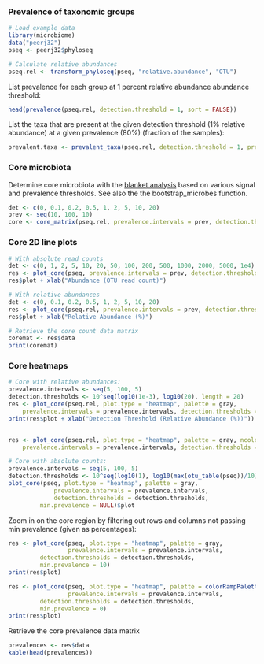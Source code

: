 ### Prevalence of taxonomic groups


```r
# Load example data
library(microbiome)
data("peerj32")
pseq <- peerj32$phyloseq

# Calculate relative abundances
pseq.rel <- transform_phyloseq(pseq, "relative.abundance", "OTU")
```


List prevalence for each group at 1 percent relative abundance abundance threshold:

```r
head(prevalence(pseq.rel, detection.threshold = 1, sort = FALSE))
```


List the taxa that are present at the given detection threshold (1% relative abundance) at a given prevalence (80%) (fraction of the samples):

```r
prevalent.taxa <- prevalent_taxa(pseq.rel, detection.threshold = 1, prevalence.threshold = 80)
```


### Core microbiota

Determine core microbiota with the [blanket
analysis](http://onlinelibrary.wiley.com/doi/10.1111/j.1469-0691.2012.03855.x/abstract)
based on various signal and prevalence thresholds. See also the the
bootstrap_microbes function.
 
```r
det <- c(0, 0.1, 0.2, 0.5, 1, 2, 5, 10, 20)
prev <- seq(10, 100, 10)
core <- core_matrix(pseq.rel, prevalence.intervals = prev, detection.thresholds = det)
```

### Core 2D line plots

```r
# With absolute read counts
det <- c(0, 1, 2, 5, 10, 20, 50, 100, 200, 500, 1000, 2000, 5000, 1e4)
res <- plot_core(pseq, prevalence.intervals = prev, detection.thresholds = det, plot.type = "lineplot")
res$plot + xlab("Abundance (OTU read count)")

# With relative abundances
det <- c(0, 0.1, 0.2, 0.5, 1, 2, 5, 10, 20)
res <- plot_core(pseq.rel, prevalence.intervals = prev, detection.thresholds = det, plot.type = "lineplot")
res$plot + xlab("Relative Abundance (%)")

# Retrieve the core count data matrix
coremat <- res$data
print(coremat)
```


### Core heatmaps

```r
# Core with relative abundances:
prevalence.intervals <- seq(5, 100, 5)
detection.thresholds <- 10^seq(log10(1e-3), log10(20), length = 20)
res <- plot_core(pseq.rel, plot.type = "heatmap", palette = gray,
    prevalence.intervals = prevalence.intervals, detection.thresholds = detection.thresholds) 
print(res$plot + xlab("Detection Threshold (Relative Abundance (%))"))


res <- plot_core(pseq.rel, plot.type = "heatmap", palette = gray, ncolor = 5,
    prevalence.intervals = prevalence.intervals, detection.thresholds = detection.thresholds) 

# Core with absolute counts:
prevalence.intervals = seq(5, 100, 5)
detection.thresholds <- 10^seq(log10(1), log10(max(otu_table(pseq))/10), length = 20)		 
plot_core(pseq, plot.type = "heatmap", palette = gray,
       		 prevalence.intervals = prevalence.intervals,
       		 detection.thresholds = detection.thresholds,
		 min.prevalence = NULL)$plot
```


Zoom in on the core region by filtering out rows and columns not passing min prevalence (given as percentages):

```r
res <- plot_core(pseq, plot.type = "heatmap", palette = gray,
                 prevalence.intervals = prevalence.intervals,
		 detection.thresholds = detection.thresholds,
		 min.prevalence = 10)
print(res$plot)		 

res <- plot_core(pseq, plot.type = "heatmap", palette = colorRampPalette(rev(brewer.pal(11, "Spectral"))),
                 prevalence.intervals = prevalence.intervals,
		 detection.thresholds = detection.thresholds,
		 min.prevalence = 0)		 
print(res$plot)		 
```


Retrieve the core prevalence data matrix

```r
prevalences <- res$data
kable(head(prevalences))
```


